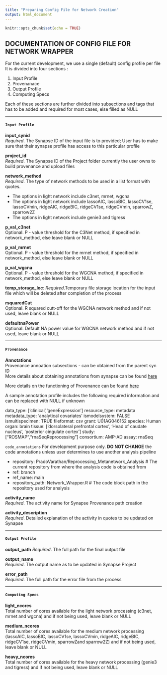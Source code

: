```yaml
---
title: "Preparing Config File for Network Creation"
output: html_document
---
```


```r
knitr::opts_chunk$set(echo = TRUE)
```

   
## DOCUMENTATION OF CONFIG FILE FOR NETWORK WRAPPER 

For the current development, we use a single (default) config profile per file
 It is divided into four sections :
 
  1. Input Profile
  2. Provenanace
  3. Output Profile
  4. Computing Specs
  
 Each of these sections are further divided into subsections and tags that has to be added and required for most cases, else filled as NULL

***
#### `Input Profile`



  
**input_synid**     
*Required*. The Synapse ID of the input file is to provided; User has to make sure that their synapse profile has access to this particular profile
    
**project_id**    
*Required*. The Synapse ID of the Project folder currently the user owns to build provenance and upload files 
    
**network_method**    
*Required*. The type of network methods to be used in a list format with quotes. 

  - The options in light network include c3net, mrnet, wgcna
  - The options in light network include lassoAIC, lassoBIC, lassoCV1se, lassoCVmin, ridgeAIC, ridgeBIC, ridgeCV1se, ridgeCVmin, sparrowZ, sparrow2Z
  - The options in light network include genie3 and tigress
     
**p_val_c3net**  
Optional. P - value threshold for the C3Net method, if specified in network_method, else leave blank or NULL
    
**p_val_mrnet**   
Optional. P - value threshold for the mrnet method, if specified in network_method, else leave blank or NULL
    
**p_val_wgcna**   
Optional. P - value threshold for the WGCNA method, if specified in network_method, else leave blank or NULL
    
**temp_storage_loc**: *Required*.Temporary file storage location for the input file which will be deleted after completion of the process
    
**rsquaredCut**   
Optional. R squared cutt-off for the WGCNA network method and if not used, leave blank or NULL
    
**defaultnaPower**   
Optional. Default NA power value for WGCNA network method and if not used, leave blank or NULL
    
***

#### `Provenance`    
    
**Annotations**   
Provenance annoation subsections - can be obtained from the parent syn ID   
More details about obtaining annotations from synapse can be found [here](https://help.synapse.org/docs/Annotations-and-Queries.2011070649.html)  

More details on the functioning of Provenance can be found [here](https://help.synapse.org/docs/Provenance.1972470373.html)  

A sample annotation profile includes the following required information and can be replaced with NULL if unknown


data_type: ['clinical','geneExpression'] 
resource_type: metadata
metadata_type: 'analytical covariates'
ismodelsystem: FALSE
ismultispecimen: TRUE
fileformat: csv
grant: U01AG046152
species: Human
organ: brain
tissue: ['dorsolateral prefrontal cortex', 'Head of caudate nucleus', 'posterior cingulate cortex']
study: ["ROSMAP","rnaSeqReprocessing"]
consortium: AMP-AD
assay: rnaSeq
      
`code_annotations`  For development purpose only. **DO NOT CHANGE** the code annotations unless user determines to use another analysis pipeline

  - repository: PradoVarathan/Reprocessing_Metanetwork_Analysis # The current repository from where the analysis code is obtained from
  - ref: branch  
  - ref_name: main  
  - repository_path: Network_Wrapper.R # The code block path in the repository used for analysis   

**activity_name**    
*Required*. The activity name for Synapse Provenance path creation  

**activity_description**  
*Required*. Detailed explanation of the activity in quotes to be updated on Synapse  


***
#### `Output Profile`  

**output_path** 
*Required*. The full path for the final output file  

**output_name**  
*Required*. The output name as to be updated in Synapse Project  

**error_path**   
*Required*. The full path for the error file from the process  

***    
#### `Computing Specs`

**light_ncores**  
Total number of cores available for the light network processing (c3net, mrnet and wgcna) and if not being used, leave blank or NULL   


**medium_ncores**   
Total number of cores available for the medium network processing (lassoAIC, lassoBIC, lassoCV1se, lassoCVmin, ridgeAIC, ridgeBIC, ridgeCV1se, ridgeCVmin, sparrowZand sparrow2Z) and if not being used, leave blank or NULL   


**heavy_ncores**   
Total number of cores available for the heavy network processing (genie3 and tigress) and if not being used, leave blank or NULL   

    
